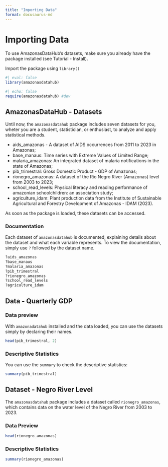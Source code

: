 ```yaml
---
title: "Importing Data"
format: docusaurus-md
---
```


# Importing Data

To use AmazonasDataHub's datasets, make sure you already have the package installed (see Tutorial - Install).

Import the package using `library()`

```r
#| eval: false
library(amazonasdatahub)
```
```r
#| echo: false
require(amazonasdatahub) #dev
```

## AmazonasDataHub - Datasets

Until now, the `amazonasdatahub` package includes seven datasets for you, wheter you are a student, statistician, or enthusiast, to analyze and apply statistical methods.

- aids_amazonas - A dataset of AIDS occurrences from 2011 to 2023 in Amazonas;
- base_manaus: Time series with Extreme Values of Limited Range;
- malaria_amazonas: An integrated dataset of malaria notifications in the state of Amazonas;
- pib_trimestral: Gross Domestic Product - GDP of Amazonas;
- rionegro_amazonas: A dataset of the Rio Negro River (Amazonas) level from 2003 to 2023;
- school_read_levels: Physical literacy and reading performance of amazonian schoolchildren: an association study;
- agriculture_idam: Plant production data from the Institute of Sustainable Agricultural and Forestry Development of Amazonas - IDAM (2023).

As soon as the package is loaded, these datasets can be accessed.

### Documentation

Each dataset of `amazonasdatahub` is documented, explaining details about the dataset and what each variable represents. To view the documentation, simply use `?` followed by the dataset name.

```r
?aids_amazonas
?base_manaus
?malaria_amazonas
?pib_trimestral
?rionegro_amazonas
?school_read_levels
?agriculture_idam
```

## Data - Quarterly GDP

### Data preview

With `amazonadatahub` installed and the data loaded, you can use the datasets simply by declaring their names.

```r
head(pib_trimestral, 2)
```

### Descriptive Statistics

You can use the `summary` to check the descriptive statistics:

```r
summary(pib_trimestral)
```

## Dataset - Negro River Level

The `amazonasdatahub` package includes a dataset called `rionegro_amazonas`, which contains data on the water level of the Negro River from 2003 to 2023.

### Data Preview

```r
head(rionegro_amazonas)
```

### Descriptive Statistics

```r
summary(rionegro_amazonas)
```



